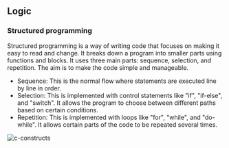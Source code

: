 ## Logic

### Structured programming
Structured programming is a way of writing code that focuses on making it easy to read and change. It breaks down a program into smaller parts using functions and blocks. It uses three main parts: sequence, selection, and repetition. The aim is to make the code simple and manageable.

- Sequence: This is the normal flow where statements are executed line by line in order.
- Selection: This is implemented with control statements like "if", "if-else", and "switch". It allows the program to choose between different paths based on certain conditions.
- Repetition: This is implemented with loops like "for", "while", and "do-while". It allows certain parts of the code to be repeated several times.

![c-constructs](../.././src/c-constructs.png)